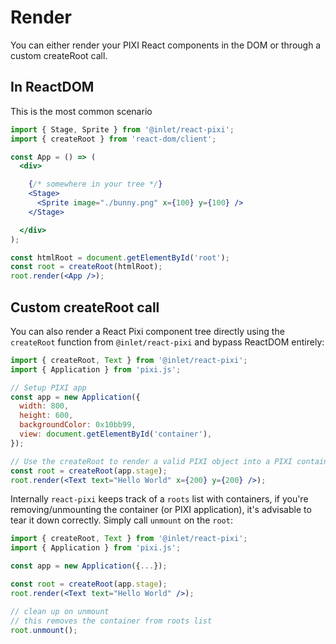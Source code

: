 
<Meta title="Render" />

# Render

You can either render your PIXI React components in the DOM or through a custom createRoot call.

## In ReactDOM

This is the most common scenario


```jsx
import { Stage, Sprite } from '@inlet/react-pixi';
import { createRoot } from 'react-dom/client';

const App = () => (
  <div>

    {/* somewhere in your tree */}
    <Stage>
      <Sprite image="./bunny.png" x={100} y={100} />
    </Stage>

  </div>
);

const htmlRoot = document.getElementById('root');
const root = createRoot(htmlRoot);
root.render(<App />);
```

## Custom createRoot call

You can also render a React Pixi component tree directly using the `createRoot` function from `@inlet/react-pixi` and bypass ReactDOM entirely:


```jsx
import { createRoot, Text } from '@inlet/react-pixi';
import { Application } from 'pixi.js';

// Setup PIXI app
const app = new Application({
  width: 800,
  height: 600,
  backgroundColor: 0x10bb99,
  view: document.getElementById('container'),
});

// Use the createRoot to render a valid PIXI object into a PIXI container.
const root = createRoot(app.stage);
root.render(<Text text="Hello World" x={200} y={200} />);
```

Internally `react-pixi` keeps track of a `roots` list with containers, if you're removing/unmounting the container (or PIXI application),
it's advisable to tear it down correctly. Simply call `unmount` on the `root`:


```jsx
import { createRoot, Text } from '@inlet/react-pixi';
import { Application } from 'pixi.js';

const app = new Application({...});

const root = createRoot(app.stage);
root.render(<Text text="Hello World" />);

// clean up on unmount
// this removes the container from roots list
root.unmount();
```
